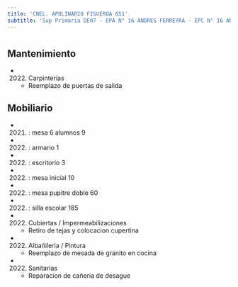 ```yaml
---
title: 'CNEL. APOLINARIO FIGUEROA 651'
subtitle: 'Sup Primaria DE07 - EPA N° 16 ANDRES FERREYRA - EPC N° 16 ANDRES FERREYRA - JII N° 06/07° - CAIYJ CLUB CABALLITO'
---
```


#


## Mantenimiento

*  (2022) Carpinterías 
    + Reemplazo de puertas de salida


## Mobiliario

*  (2021) : mesa 6 alumnos 9 

*  (2022) : armario 1 

*  (2022) : escritorio 3 

*  (2022) : mesa inicial 10 

*  (2022) : mesa pupitre doble 60 

*  (2022) : silla escolar 185 




*  (2022) Cubiertas / Impermeabilizaciones 
    + Retiro de tejas y colocacion cupertina

*  (2022) Albañileria / Pintura 
    + Reemplazo de mesada de granito en cocina

*  (2022) Sanitarias 
    + Reparacion de cañeria de desague



